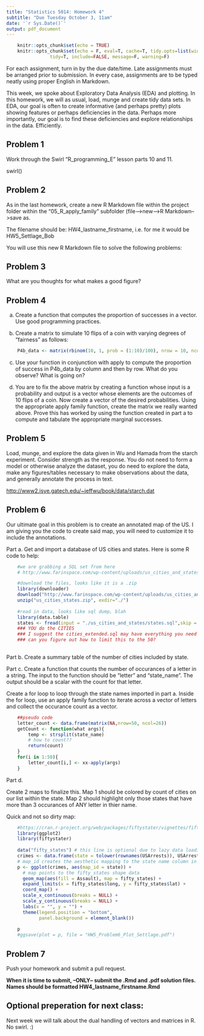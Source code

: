 ```yaml
---
title: "Statistics 5014: Homework 4"
subtitle: "Due Tuesday October 3, 11am"
date: '`r Sys.Date()`'
output: pdf_document
---
```


```r
    knitr::opts_chunk$set(echo = TRUE)
    knitr::opts_chunk$set(echo = F, eval=T, cache=T, tidy.opts=list(width.cutoff=55),
                tidy=T, include=FALSE, message=F, warning=F)
```

For each assignment, turn in by the due date/time.  Late assignments must be arranged prior to submission.  In every case, assignments are to be typed neatly using proper English in Markdown.  

This week, we spoke about Exploratory Data Analysis (EDA) and plotting. In this homework, we will as usual, load, munge and create tidy data sets.  In EDA, our goal is often to create informative (and perhaps pretty) plots showing features or perhaps deficiencies in the data.  Perhaps more importantly, our goal is to find these deficiencies and explore relationships in the data.  Efficiently.

## Problem 1

Work through the Swirl "R_programming_E" lesson parts 10 and 11.

swirl()  

## Problem 2

As in the last homework, create a new R Markdown file within the project folder within the "05_R_apply_family" subfolder (file-->new-->R Markdown-->save as.

The filename should be: HW4_lastname_firstname, i.e. for me it would be HW5_Settlage_Bob

You will use this new R Markdown file to solve the following problems:
  
## Problem 3

What are you thoughts for what makes a good figure?

## Problem 4  

a. Create a function that computes the proportion of successes in a vector.  Use good programming practices.

b. Create a matrix to simulate 10 flips of a coin with varying degrees of "fairness" as follows:

```r

    P4b_data <- matrix(rbinom(10, 1, prob = (1:10)/100), nrow = 10, ncol = 10)

```

c. Use your function in conjunction with apply to compute the proportion of success in P4b_data by column and then by row.  What do you observe?  What is going on?

d. You are to fix the above matrix by creating a function whose input is a probability and output is a vector whose elements are the outcomes of 10 flips of a coin.  Now create a vector of the desired probabilities.  Using the appropriate apply family function, create the matrix we really wanted above.  Prove this has worked by using the function created in part a to compute and tabulate the appropriate marginal successes.

## Problem 5

Load, munge, and explore the data given in Wu and Hamada from the starch experiment.  Consider strength as the response.  You do not need to form a model or otherwise analyze the dataset, you do need to explore the data, make any figures/tables necessary to make observations about the data, and generally annotate the process in text.  

<http://www2.isye.gatech.edu/~jeffwu/book/data/starch.dat>

## Problem 6

Our ultimate goal in this problem is to create an annotated map of the US.  I am giving you the code to create said map, you will need to customize it to include the annotations.

Part a. Get and import a database of US cities and states.  Here is some R code to help:

```r

    #we are grabbing a SQL set from here
    # http://www.farinspace.com/wp-content/uploads/us_cities_and_states.zip

    #download the files, looks like it is a .zip
    library(downloader)
    download("http://www.farinspace.com/wp-content/uploads/us_cities_and_states.zip",dest="us_cities_states.zip")
    unzip("us_cities_states.zip", exdir="./")
    
    #read in data, looks like sql dump, blah
    library(data.table)
    states <- fread(input = "./us_cities_and_states/states.sql",skip = 23,sep = "'", sep2 = ",", header = F, select = c(2,4))
    ### YOU do the CITIES
    ### I suggest the cities_extended.sql may have everything you need
    ### can you figure out how to limit this to the 50?
    
```

Part b. Create a summary table of the number of cities included by state.

Part c. Create a function that counts the number of occurances of a letter in a string.  The input to the function should be "letter" and "state_name".  The output should be a scalar with the count for that letter.

Create a for loop to loop through the state names imported in part a.  Inside the for loop, use an apply family function to iterate across a vector of letters and collect the occurance count as a vector.

```r

    ##pseudo code
    letter_count <- data.frame(matrix(NA,nrow=50, ncol=26))
    getCount <- function(what args){
        temp <- strsplit(state_name)
        # how to count??
        return(count)
    }
    for(i in 1:50){
        letter_count[i,] <- xx-apply(args)
    }
```

Part d.

Create 2 maps to finalize this.  Map 1 should be colored by count of cities on our list within the state.  Map 2 should highlight only those states that have more than 3 occurances of ANY letter in thier name.


Quick and not so dirty map:

```r
    #https://cran.r-project.org/web/packages/fiftystater/vignettes/fiftystater.html
    library(ggplot2)
    library(fiftystater)
    
    data("fifty_states") # this line is optional due to lazy data loading
    crimes <- data.frame(state = tolower(rownames(USArrests)), USArrests)
    # map_id creates the aesthetic mapping to the state name column in your data
    p <- ggplot(crimes, aes(map_id = state)) + 
      # map points to the fifty_states shape data
      geom_map(aes(fill = Assault), map = fifty_states) + 
      expand_limits(x = fifty_states$long, y = fifty_states$lat) +
      coord_map() +
      scale_x_continuous(breaks = NULL) + 
      scale_y_continuous(breaks = NULL) +
      labs(x = "", y = "") +
      theme(legend.position = "bottom", 
            panel.background = element_blank())
    
    p
    #ggsave(plot = p, file = "HW5_Problem6_Plot_Settlage.pdf")
```
## Problem 7

Push your homework and submit a pull request.

**When it is time to submit, --ONLY-- submit the .Rmd and .pdf solution files.  Names should be formatted HW4_lastname_firstname.Rmd**

## Optional preperation for next class:  

Next week we will talk about the dual handling of vectors and matrices in R.  No swirl.  :)





